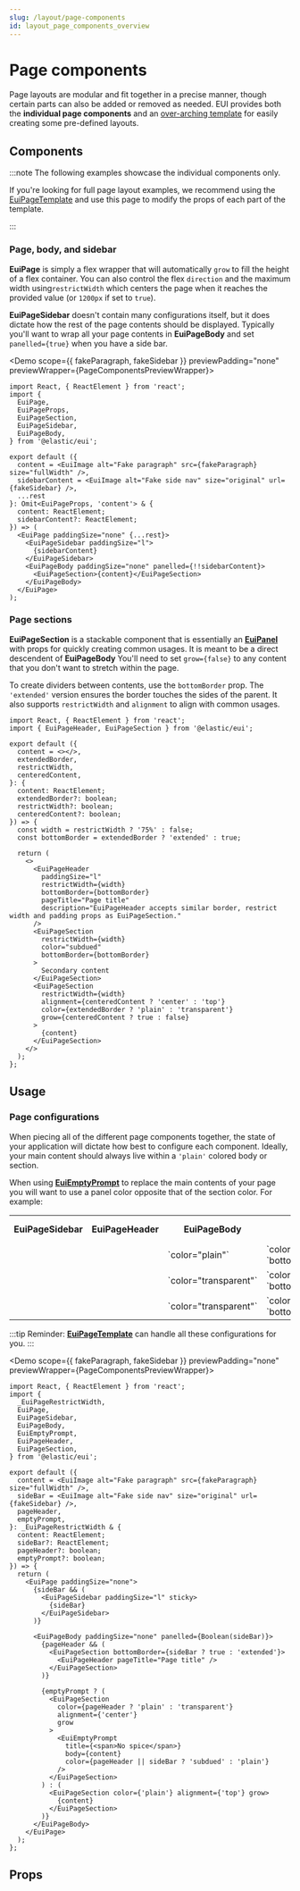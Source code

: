 ```yaml
---
slug: /layout/page-components
id: layout_page_components_overview
---
```


# Page components

Page layouts are modular and fit together in a precise manner, though certain parts can also be added or removed as needed. EUI provides both the **individual page components** and an [over-arching template](/docs/templates/page-template) for easily creating some pre-defined layouts.

## Components

:::note The following examples showcase the individual components only.

If you're looking for full page layout examples, we recommend using the [EuiPageTemplate](/docs/templates/page-template) and use this page to modify the props of each part of the template.

:::

### Page, body, and sidebar

**EuiPage** is simply a flex wrapper that will automatically `grow` to fill the height of a flex container. You can also control the flex `direction` and the maximum width using`restrictWidth` which centers the page when it reaches the provided value (or `1200px` if set to `true`).

**EuiPageSidebar** doesn't contain many configurations itself, but it does dictate how the rest of the page contents should be displayed. Typically you'll want to wrap all your page contents in **EuiPageBody** and set `panelled={true}` when you have a side bar.



<Demo scope={{ fakeParagraph, fakeSidebar }} previewPadding="none" previewWrapper={PageComponentsPreviewWrapper}>
  ```tsx
  import React, { ReactElement } from 'react';
  import {
    EuiPage,
    EuiPageProps,
    EuiPageSection,
    EuiPageSidebar,
    EuiPageBody,
  } from '@elastic/eui';

  export default ({
    content = <EuiImage alt="Fake paragraph" src={fakeParagraph} size="fullWidth" />,
    sidebarContent = <EuiImage alt="Fake side nav" size="original" url={fakeSidebar} />,
    ...rest
  }: Omit<EuiPageProps, 'content'> & {
    content: ReactElement;
    sidebarContent?: ReactElement;
  }) => (
    <EuiPage paddingSize="none" {...rest}>
      <EuiPageSidebar paddingSize="l">
        {sidebarContent}
      </EuiPageSidebar>
      <EuiPageBody paddingSize="none" panelled={!!sidebarContent}>
        <EuiPageSection>{content}</EuiPageSection>
      </EuiPageBody>
    </EuiPage>
  );
  ```
</Demo>

### Page sections

**EuiPageSection** is a stackable component that is essentially an [**EuiPanel**](/docs/layout/panel) with props for quickly creating common usages. It is meant to be a direct descendent of **EuiPageBody** You'll need to set `grow={false}` to any content that you don't want to stretch within the page.

To create dividers between contents, use the `bottomBorder` prop. The `'extended'` version ensures the border touches the sides of the parent. It also supports `restrictWidth` and `alignment` to align with common usages.

```tsx interactive
import React, { ReactElement } from 'react';
import { EuiPageHeader, EuiPageSection } from '@elastic/eui';

export default ({
  content = <></>,
  extendedBorder,
  restrictWidth,
  centeredContent,
}: {
  content: ReactElement;
  extendedBorder?: boolean;
  restrictWidth?: boolean;
  centeredContent?: boolean;
}) => {
  const width = restrictWidth ? '75%' : false;
  const bottomBorder = extendedBorder ? 'extended' : true;

  return (
    <>
      <EuiPageHeader
        paddingSize="l"
        restrictWidth={width}
        bottomBorder={bottomBorder}
        pageTitle="Page title"
        description="EuiPageHeader accepts similar border, restrict width and padding props as EuiPageSection."
      />
      <EuiPageSection
        restrictWidth={width}
        color="subdued"
        bottomBorder={bottomBorder}
      >
        Secondary content
      </EuiPageSection>
      <EuiPageSection
        restrictWidth={width}
        alignment={centeredContent ? 'center' : 'top'}
        color={extendedBorder ? 'plain' : 'transparent'}
        grow={centeredContent ? true : false}
      >
        {content}
      </EuiPageSection>
    </>
  );
};
```

## Usage

### Page configurations

When piecing all of the different page components together, the state of your application will dictate how best to configure each component. Ideally, your main content should always live within a `'plain'` colored body or section.

When using [**EuiEmptyPrompt**](/docs/display/empty-prompt) to replace the main contents of your page you will want to use a panel color opposite that of the section color. For example:

<table>
  <tr>
    <th>EuiPageSidebar</th>
    <th>EuiPageHeader</th>
    <th>EuiPageBody</th>
    <th>EuiPageSection</th>
    <th>EuiEmptyPrompt settings</th>
  </tr>
  <tr>
    <td>
      <Icon
        type="checkInCircleFilled"
        color="green"
        title="yes"
      />
    </td>
    <td>
      <Icon
        type="minusInCircle"
        color="subdued"
        title="doesn't matter"
      />
    </td>
    <td>`color="plain"`</td>
    <td>
      <span>`color="plain"`</span>
      <br />
      <span>`bottomBorder={true}`</span>
    </td>
    <td>`color="subdued"`</td>
  </tr>
  <tr>
    <td>
      <Icon type="error" color="danger" title="no" />
    </td>
    <td>
      <Icon
        type="checkInCircleFilled"
        color="green"
        title="yes"
      />
    </td>
    <td>`color="transparent"`</td>
    <td>
      <span>`color="plain"`</span>
      <br />
      <span>`bottomBorder="extended"`</span>
    </td>
    <td>`color="subdued"`</td>
  </tr>
  <tr>
      <td>
        <Icon type="error" color="danger" title="no" />
      </td>
      <td>
        <Icon type="error" color="danger" title="no" />
      </td>
      <td>`color="transparent"`</td>
      <td>
        <span>`color="plain"`</span>
        <br />
        <span>`bottomBorder="extended"`</span>
      </td>
      <td>`color="plain"`</td>
    </tr>
</table>

:::tip
Reminder: [**EuiPageTemplate**](/docs/templates/page-template) can handle all these configurations for you.
:::

<Demo scope={{ fakeParagraph, fakeSidebar }} previewPadding="none" previewWrapper={PageComponentsPreviewWrapper}>
  ```tsx
  import React, { ReactElement } from 'react';
  import {
    _EuiPageRestrictWidth,
    EuiPage,
    EuiPageSidebar,
    EuiPageBody,
    EuiEmptyPrompt,
    EuiPageHeader,
    EuiPageSection,
  } from '@elastic/eui';

  export default ({
    content = <EuiImage alt="Fake paragraph" src={fakeParagraph} size="fullWidth" />,
    sideBar = <EuiImage alt="Fake side nav" size="original" url={fakeSidebar} />,
    pageHeader,
    emptyPrompt,
  }: _EuiPageRestrictWidth & {
    content: ReactElement;
    sideBar?: ReactElement;
    pageHeader?: boolean;
    emptyPrompt?: boolean;
  }) => {
    return (
      <EuiPage paddingSize="none">
        {sideBar && (
          <EuiPageSidebar paddingSize="l" sticky>
            {sideBar}
          </EuiPageSidebar>
        )}

        <EuiPageBody paddingSize="none" panelled={Boolean(sideBar)}>
          {pageHeader && (
            <EuiPageSection bottomBorder={sideBar ? true : 'extended'}>
              <EuiPageHeader pageTitle="Page title" />
            </EuiPageSection>
          )}

          {emptyPrompt ? (
            <EuiPageSection
              color={pageHeader ? 'plain' : 'transparent'}
              alignment={'center'}
              grow
            >
              <EuiEmptyPrompt
                title={<span>No spice</span>}
                body={content}
                color={pageHeader || sideBar ? 'subdued' : 'plain'}
              />
            </EuiPageSection>
          ) : (
            <EuiPageSection color={'plain'} alignment={'top'} grow>
              {content}
            </EuiPageSection>
          )}
        </EuiPageBody>
      </EuiPage>
    );
  };
  ```
</Demo>

## Props


<PropTable definition={docgen.EuiPage} />

<PropTable definition={docgen.EuiPageBody} />

<PropTable definition={docgen.EuiPageSidebar} />

